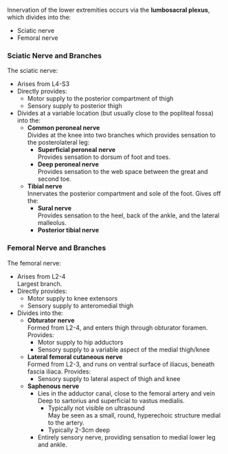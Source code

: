 Innervation of the lower extremities occurs via the **lumbosacral plexus**, which divides into the:

* Sciatic nerve
* Femoral nerve


### Sciatic Nerve and Branches

The sciatic nerve:

* Arises from L4-S3
* Directly provides:
	* Motor supply to the posterior compartment of thigh
	* Sensory supply to posterior thigh
* Divides at a variable location (but usually close to the popliteal fossa) into the:
	* **Common peroneal nerve**  
	Divides at the knee into two branches which provides sensation to the posterolateral leg: 
		* **Superficial peroneal nerve**  
		Provides sensation to dorsum of foot and toes.
		* **Deep peroneal nerve**  
		Provides sensation to the web space between the great and second toe.
	* **Tibial nerve**  
	Innervates the posterior compartment and sole of the foot. Gives off the:
		* **Sural nerve**  
		Provides sensation to the heel, back of the ankle, and the lateral malleolus.
		* **Posterior tibial nerve**



### Femoral Nerve and Branches

The femoral nerve:

* Arises from L2-4  
Largest branch.
* Directly provides:
	* Motor supply to knee extensors
	* Sensory supply to anteromedial thigh
* Divides into the:
	* **Obturator nerve**  
	Formed from L2-4, and enters thigh through obturator foramen. Provides:
		* Motor supply to hip adductors
		* Sensory supply to a variable aspect of the medial thigh/knee
	* **Lateral femoral cutaneous nerve**  
	Formed from L2-3, and runs on ventral surface of iliacus, beneath fascia iliaca. Provides:
		* Sensory supply to lateral aspect of thigh and knee
	* **Saphenous nerve**  
		* Lies in the adductor canal, close to the femoral artery and vein  
		Deep to sartorius and superficial to vastus medialis.
			* Typically not visible on ultrasound  
			May be seen as a small, round, hyperechoic structure medial to the artery.
			* Typically 2-3cm deep
		* Entirely sensory nerve, providing sensation to medial lower leg and ankle.